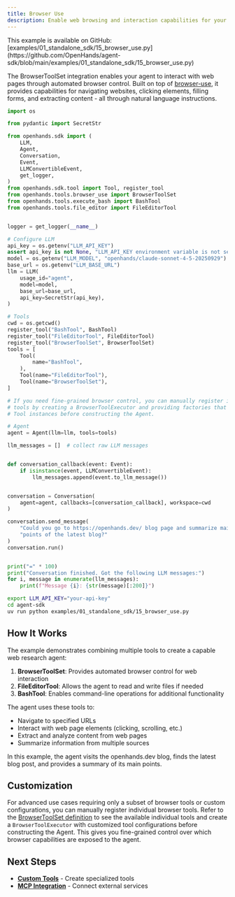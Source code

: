 ```yaml
---
title: Browser Use
description: Enable web browsing and interaction capabilities for your agent.
---
```


<Note>
This example is available on GitHub: [examples/01_standalone_sdk/15_browser_use.py](https://github.com/OpenHands/agent-sdk/blob/main/examples/01_standalone_sdk/15_browser_use.py)
</Note>

The BrowserToolSet integration enables your agent to interact with web pages through automated browser control. Built on top of [browser-use](https://github.com/browser-use/browser-use), it provides capabilities for navigating websites, clicking elements, filling forms, and extracting content - all through natural language instructions.

```python icon="python" expandable examples/01_standalone_sdk/15_browser_use.py
import os

from pydantic import SecretStr

from openhands.sdk import (
    LLM,
    Agent,
    Conversation,
    Event,
    LLMConvertibleEvent,
    get_logger,
)
from openhands.sdk.tool import Tool, register_tool
from openhands.tools.browser_use import BrowserToolSet
from openhands.tools.execute_bash import BashTool
from openhands.tools.file_editor import FileEditorTool


logger = get_logger(__name__)

# Configure LLM
api_key = os.getenv("LLM_API_KEY")
assert api_key is not None, "LLM_API_KEY environment variable is not set."
model = os.getenv("LLM_MODEL", "openhands/claude-sonnet-4-5-20250929")
base_url = os.getenv("LLM_BASE_URL")
llm = LLM(
    usage_id="agent",
    model=model,
    base_url=base_url,
    api_key=SecretStr(api_key),
)

# Tools
cwd = os.getcwd()
register_tool("BashTool", BashTool)
register_tool("FileEditorTool", FileEditorTool)
register_tool("BrowserToolSet", BrowserToolSet)
tools = [
    Tool(
        name="BashTool",
    ),
    Tool(name="FileEditorTool"),
    Tool(name="BrowserToolSet"),
]

# If you need fine-grained browser control, you can manually register individual browser
# tools by creating a BrowserToolExecutor and providing factories that return customized
# Tool instances before constructing the Agent.

# Agent
agent = Agent(llm=llm, tools=tools)

llm_messages = []  # collect raw LLM messages


def conversation_callback(event: Event):
    if isinstance(event, LLMConvertibleEvent):
        llm_messages.append(event.to_llm_message())


conversation = Conversation(
    agent=agent, callbacks=[conversation_callback], workspace=cwd
)

conversation.send_message(
    "Could you go to https://openhands.dev/ blog page and summarize main "
    "points of the latest blog?"
)
conversation.run()


print("=" * 100)
print("Conversation finished. Got the following LLM messages:")
for i, message in enumerate(llm_messages):
    print(f"Message {i}: {str(message)[:200]}")
```

```bash Running the Example
export LLM_API_KEY="your-api-key"
cd agent-sdk
uv run python examples/01_standalone_sdk/15_browser_use.py
```

## How It Works

The example demonstrates combining multiple tools to create a capable web research agent:

1. **BrowserToolSet**: Provides automated browser control for web interaction
2. **FileEditorTool**: Allows the agent to read and write files if needed
3. **BashTool**: Enables command-line operations for additional functionality

The agent uses these tools to:
- Navigate to specified URLs
- Interact with web page elements (clicking, scrolling, etc.)
- Extract and analyze content from web pages
- Summarize information from multiple sources

In this example, the agent visits the openhands.dev blog, finds the latest blog post, and provides a summary of its main points.

## Customization

For advanced use cases requiring only a subset of browser tools or custom configurations, you can manually register individual browser tools. Refer to the [BrowserToolSet definition](https://github.com/OpenHands/agent-sdk/blob/main/openhands-tools/openhands/tools/browser_use/definition.py) to see the available individual tools and create a `BrowserToolExecutor` with customized tool configurations before constructing the Agent. This gives you fine-grained control over which browser capabilities are exposed to the agent.

## Next Steps

- **[Custom Tools](/sdk/guides/custom-tools)** - Create specialized tools
- **[MCP Integration](/sdk/guides/mcp)** - Connect external services
